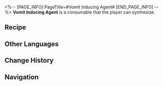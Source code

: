 <%-- [PAGE_INFO]
PageTitle=#Vomit Inducing Agent#
[END_PAGE_INFO] --%>
{{Consumable Infobox
|id          = 402016
|image       = Item Vomit Inducing Agent.png
|type        = Special Consumables
|rarity      = 3
|effect      = Upon use, immediately causes a target ally to lose HP equal to 99% of their Max HP.
|description = Don't bite off more than you can chew. But when you do, use some of this and let it work wonders.<br />You become more resolute when holding it.
|effectType  = 
|effectType2 = 
|effectType3 = 
|recipe      = {{cx|Source missing}}
|source1     = [[Omni-Synthesizer]]
|source2     = 
|source3     = 
}}
{{Description|''"No one is born a loser. Always have faith in yourself."''}}
'''Vomit Inducing Agent''' is a consumable that the player can synthesize.

==Recipe==
{{Recipe
|type  = Synthesis
|group = Consumable
|Trash = 8
|sort  = Trash
}}

==Other Languages==
{{Other Languages
|en   = Vomit Inducing Agent
|zhs  = 催吐剂
|zht  = 催吐劑
|ja   = 嘔吐剤
|ko   = 구토제
|es   = Agente emético
|fr   = Agent vomitif
|ru   = Рвотное
|th   = Vomit Inducing Agent
|vi   = Thuốc Gây Nôn
|de   = Brechmittel
|id   = Vomit Inducing Agent
|pt   = Agente Indutor de Vômito
}}

==Change History==
{{Change History|1.0}}

==Navigation==
{{Consumable Navbox}}